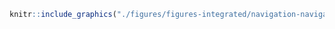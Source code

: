 <!-- #### Navigation - Navigation portuaire {-} -->


<!-- -------------------------------------------------- -->

```r
knitr::include_graphics("./figures/figures-integrated/navigation-navigation_portuaire.png")
```

<br>
